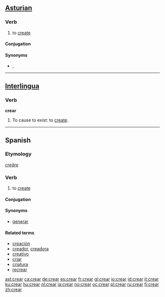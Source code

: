==[[Asturian]]==

===Verb===
{{ast-verb-ar|cre}}

# to [[create]]

====Conjugation====
{{ast-conj-ar|cre}}

====Synonyms====
* {{sense|to create}} {{l|ast|facer}}, {{l|ast|producir}}

----

==[[Interlingua]]==

===Verb===
'''crear'''

# To cause to exist: to [[create]].

----

==Spanish==

===Etymology===
{{etyl|la|es}} ''[[creare|creāre]]''

===Verb===
{{es-verb|cre|ar}}

# to [[create]]

====Conjugation====
{{es-conj-ar|cre}}

====Synonyms====
* [[generar]]

====Related terms====
* [[creación]]
* [[creador]], [[creadora]]
* [[creativo]]
* [[criar]]
* [[criatura]]
* [[recrear]]

[[ast:crear]]
[[ca:crear]]
[[de:crear]]
[[es:crear]]
[[fr:crear]]
[[gl:crear]]
[[io:crear]]
[[id:crear]]
[[it:crear]]
[[ku:crear]]
[[hu:crear]]
[[nl:crear]]
[[ja:crear]]
[[no:crear]]
[[oc:crear]]
[[pl:crear]]
[[ru:crear]]
[[fi:crear]]
[[zh:crear]]